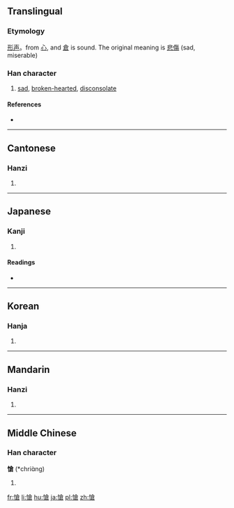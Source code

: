 {{also|怆}}
==Translingual==

===Etymology===
[[形声]]。from [[心]], and [[倉]] is sound. The original meaning is [[悲傷]] (sad, miserable)

===Han character===
{{Han char|rn=61|rad=心|as=10|sn=13|four=9806<sub>7</sub>|canj=心人戈口 (POIR)}}

# [[sad]], [[broken-hearted]], [[disconsolate]]

====References====
* {{Han ref|kx=0396.320|dkj=11008|dj=0735.200|hdz=42338.050|uh=6134|ud=24884|bh=B75B|bd=46939}}

----

==Cantonese==

===Hanzi===
{{yue-hanzi|jyut=|y=chong3|sim=怆}}

# {{defn|lang=yue|sort=心10}}

----

==Japanese==

===Kanji===
{{ja-kanji|grade=|rs=心10}}

# {{defn|lang=ja|sort=心10}}

====Readings====
* {{ja-readings|on=[[そう]] (sō)|kun=[[いたむ]] (itamu)}}

----

==Korean==

===Hanja===
{{ko-hanja|hangeul=창|eumhun=|rv=chang|mr=ch'ang|y=chang}}

# {{defn|lang=ko|sort=心10}}

----

==Mandarin==

===Hanzi===
{{cmn-hanzi|sim=怆|pin=[[chuàng]] ([[chuang4]])|wg=ch'uang<sup>4</sup>}}

# {{defn|lang=cmn|sort=心10}}
----

==Middle Chinese==

===Han character===
'''愴''' (*chriɑ̀ng)

# {{defn|lang=ltc|sort=心10}}

[[fr:愴]]
[[li:愴]]
[[hu:愴]]
[[ja:愴]]
[[pl:愴]]
[[zh:愴]]